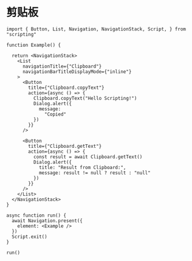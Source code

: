 # 剪贴板 

```tsx
import { Button, List, Navigation, NavigationStack, Script, } from "scripting"

function Example() {

  return <NavigationStack>
    <List
      navigationTitle={"Clipboard"}
      navigationBarTitleDisplayMode={"inline"}
    >
      <Button
        title={"Clipboard.copyText"}
        action={async () => {
          Clipboard.copyText("Hello Scripting!")
          Dialog.alert({
            message:
              "Copied"
          })
        }}
      />

      <Button
        title={"Clipboard.getText"}
        action={async () => {
          const result = await Clipboard.getText()
          Dialog.alert({
            title: "Result from Clipboard:",
            message: result != null ? result : "null"
          })
        }}
      />
    </List>
  </NavigationStack>
}

async function run() {
  await Navigation.present({
    element: <Example />
  })
  Script.exit()
}

run()
```